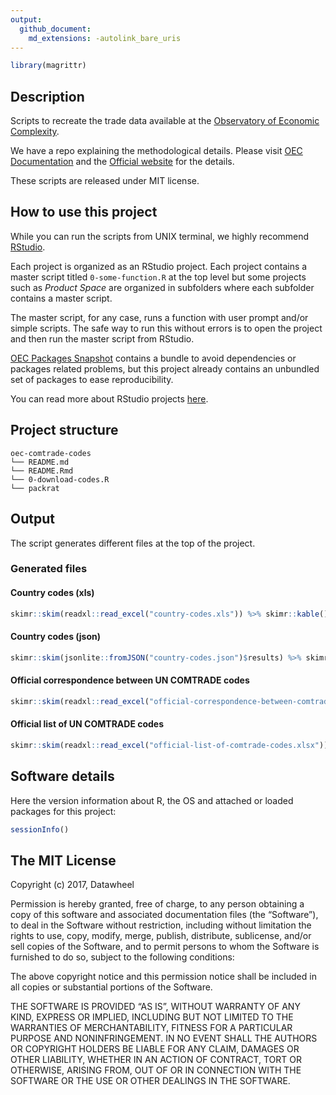 ```yaml
---
output: 
  github_document:
    md_extensions: -autolink_bare_uris
---
```


<!-- README.md is generated from README.Rmd. Please edit that file -->

```r
library(magrittr)
```

## Description

Scripts to recreate the trade data available at the [Observatory of Economic Complexity](http://atlas.media.mit.edu/en/). 

We have a repo explaining the methodological details. Please visit [OEC Documentation](https://observatory-economic-complexity.github.io/oec-documentation/) and the [Official website](http://atlas.media.mit.edu/en/) for the details. 

These scripts are released under MIT license.

## How to use this project

While you can run the scripts from UNIX terminal, we highly recommend [RStudio](https://www.rstudio.com/).

Each project is organized as an RStudio project. Each project contains a master script titled `0-some-function.R` at the top level but some projects such as _Product Space_ are organized in subfolders where each subfolder contains a master script.

The master script, for any case, runs a function with user prompt and/or simple scripts. The safe way to run this without errors is to open the project and then run the master script from RStudio.

[OEC Packages Snapshot](https://github.com/observatory-economic-complexity/oec-packages-snapshot) contains a bundle to avoid dependencies or packages related problems, but this project already contains an unbundled set of packages to ease reproducibility.

You can read more about RStudio projects [here](https://support.rstudio.com/hc/en-us/articles/200526207-Using-Projects).

## Project structure

```
oec-comtrade-codes
└── README.md
└── README.Rmd
└── 0-download-codes.R
└── packrat
```

## Output

The script generates different files at the top of the project. 

### Generated files

#### Country codes (xls)

```r
skimr::skim(readxl::read_excel("country-codes.xls")) %>% skimr::kable()
```

#### Country codes (json)

```r
skimr::skim(jsonlite::fromJSON("country-codes.json")$results) %>% skimr::kable()
```

#### Official correspondence between UN COMTRADE codes

```r
skimr::skim(readxl::read_excel("official-correspondence-between-comtrade-codes.xlsx")) %>% skimr::kable()
```

#### Official list of UN COMTRADE codes

```r
skimr::skim(readxl::read_excel("official-list-of-comtrade-codes.xlsx")) %>% skimr::kable()
```

## Software details

Here the version information about R, the OS and attached or loaded packages for this project:

```r
sessionInfo()
```

## The MIT License

Copyright (c) 2017, Datawheel

Permission is hereby granted, free of charge, to any person obtaining
a copy of this software and associated documentation files (the
"Software"), to deal in the Software without restriction, including
without limitation the rights to use, copy, modify, merge, publish,
distribute, sublicense, and/or sell copies of the Software, and to
permit persons to whom the Software is furnished to do so, subject to
the following conditions:

The above copyright notice and this permission notice shall be
included in all copies or substantial portions of the Software.

THE SOFTWARE IS PROVIDED "AS IS", WITHOUT WARRANTY OF ANY KIND,
EXPRESS OR IMPLIED, INCLUDING BUT NOT LIMITED TO THE WARRANTIES OF
MERCHANTABILITY, FITNESS FOR A PARTICULAR PURPOSE AND
NONINFRINGEMENT. IN NO EVENT SHALL THE AUTHORS OR COPYRIGHT HOLDERS BE
LIABLE FOR ANY CLAIM, DAMAGES OR OTHER LIABILITY, WHETHER IN AN ACTION
OF CONTRACT, TORT OR OTHERWISE, ARISING FROM, OUT OF OR IN CONNECTION
WITH THE SOFTWARE OR THE USE OR OTHER DEALINGS IN THE SOFTWARE.

